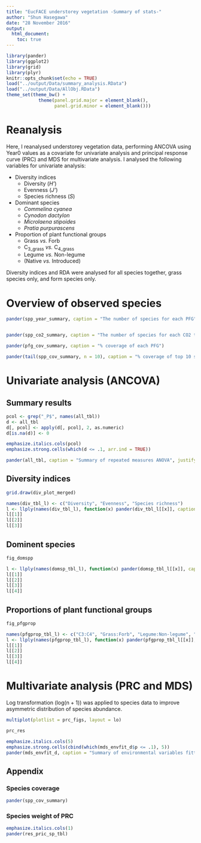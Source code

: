 ```yaml
---
title: "EucFACE understorey vegetation -Summary of stats-"
author: "Shun Hasegawa"
date: "28 November 2016"
output:
  html_document:
    toc: true
---
```


```r
library(pander)
library(ggplot2)
library(grid)
library(plyr)
knitr::opts_chunk$set(echo = TRUE)
load("../output/Data/summary_analysis.RData")
load("../output/Data/AllObj.RData")
theme_set(theme_bw() + 
            theme(panel.grid.major = element_blank(), 
                  panel.grid.minor = element_blank()))

```

# Reanalysis

Here, I reanalysed understorey vegetation data, performing ANCOVA using Year0 values as a covariate for univariate analysis and principal response curve (PRC) and MDS for multivariate analysis. I analysed the following variables for univariate analysis:

* Diversity indices
    + Diversity (*H'*)
    + Evenness (*J'*)
    + Species richness (*S*)
* Dominant species
    + _Commelina cyanea_
    + _Cynodon dactylon_
    + _Microlaena stipoides_
    + _Pratia purpurascens_
* Proportion of plant functional groups
    + Grass *vs.* Forb
    + C~3\_grass~ *vs.* C~4\_grass~
    + Legume *vs.* Non-legume
    + (Native *vs.* Introduced)

Diversity indices and RDA were analysed for all species together, grass species only, and form species only. 




# Overview of observed species

```r
pander(spp_year_summary, caption = "The number of species for each PFG")


pander(spp_co2_summary, caption = "The number of species for each CO2 treatment. Total number of species for each treatment (tot_), uniquely found ones (uni_) and commonly found in both CO2 treatments (common)", justify = "right")

pander(pfg_cov_summary, caption = "% coverage of each PFG")

pander(tail(spp_cov_summary, n = 10), caption = "% coverage of top 10 species")
```



# Univariate analysis (ANCOVA)

## Summary results

```r
pcol <- grep("_P$", names(all_tbl))
d <- all_tbl
d[, pcol] <- apply(d[, pcol], 2, as.numeric)
d[is.na(d)] <- 0

emphasize.italics.cols(pcol)
emphasize.strong.cells(which(d <= .1, arr.ind = TRUE))

pander(all_tbl, caption = "Summary of repeated measures ANOVA", justify = "right", split.table = Inf, keep.line.breaks = TRUE)
```


## Diversity indices


```r
grid.draw(div_plot_merged)
```


```r
names(div_tbl_l) <- c("Diversity", "Evenness", "Species richness")
l <- llply(names(div_tbl_l), function(x) pander(div_tbl_l[[x]], caption = x, justify = "right"))
l[[1]]
l[[2]]
l[[3]]
```




## Dominent species


```r
fig_domspp
```


```r
l <- llply(names(domsp_tbl_l), function(x) pander(domsp_tbl_l[[x]], caption = x, justify = "right"))
l[[1]]
l[[2]]
l[[3]]
l[[4]]
```



## Proportions of plant functional groups


```r
fig_pfgprop
```


```r
names(pfgprop_tbl_l) <- c("C3:C4", "Grass:Forb", "Legume:Non-legume", "Natvie:Introduced")
l <- llply(names(pfgprop_tbl_l), function(x) pander(pfgprop_tbl_l[[x]], caption = x, justify = "right"))
l[[1]]
l[[2]]
l[[3]]
l[[4]]
```




# Multivariate analysis (PRC and MDS)

Log transformation (log(n + 1)) was applied to species data to improve asymmetric distribution of species abundance.

```r
multiplot(plotlist = prc_figs, layout = lo)
```


```r
prc_res
```




```r
emphasize.italics.cols(5)
emphasize.strong.cells(cbind(which(mds_envfit_d$p <= .1), 5))
pander(mds_envfit_d, caption = "Summary of environmental variables fitted to the first two MDS axes")
```





## Appendix

### Species coverage
```r
pander(spp_cov_summary)
```



### Species weight of PRC
```r
emphasize.italics.cols(1)
pander(res_pric_sp_tbl)

```

